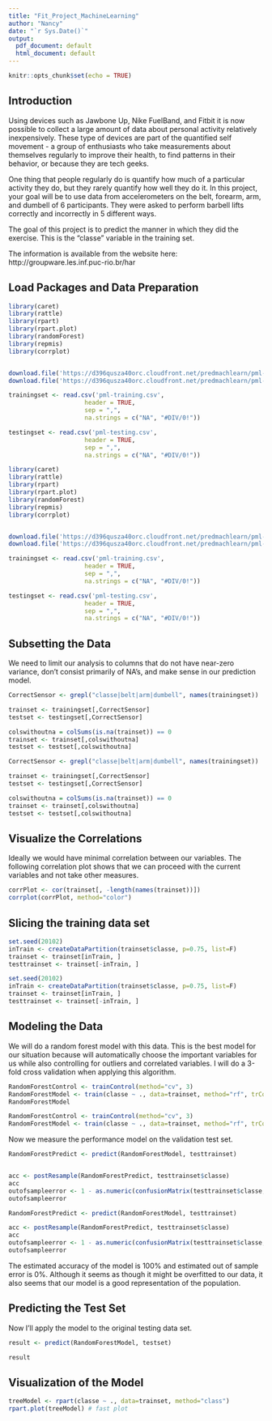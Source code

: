 ```yaml
---
title: "Fit_Project_MachineLearning"
author: "Nancy"
date: "`r Sys.Date()`"
output:
  pdf_document: default
  html_document: default
---
```


```r
knitr::opts_chunk$set(echo = TRUE)
```

## Introduction

Using devices such as Jawbone Up, Nike FuelBand, and Fitbit it is now possible to collect a large amount of data about personal activity relatively inexpensively. These type of devices are part of the quantified self movement - a group of enthusiasts who take measurements about themselves regularly to improve their health, to find patterns in their behavior, or because they are tech geeks. 

One thing that people regularly do is quantify how much of a particular activity they do, but they rarely quantify how well they do it. In this project, your goal will be to use data from accelerometers on the belt, forearm, arm, and dumbell of 6 participants. They were asked to perform barbell lifts correctly and incorrectly in 5 different ways.

The goal of this project is to predict the manner in which they did the exercise. This is the "classe" variable in the training set. 

The information is available from the website here: http://groupware.les.inf.puc-rio.br/har


## Load Packages and Data Preparation

```r
library(caret)
library(rattle)
library(rpart)
library(rpart.plot)
library(randomForest)
library(repmis)
library(corrplot)


download.file('https://d396qusza40orc.cloudfront.net/predmachlearn/pml-training.csv','pml-training.csv' )
download.file('https://d396qusza40orc.cloudfront.net/predmachlearn/pml-testing.csv','pml-testing.csv')

trainingset <- read.csv('pml-training.csv',
                     header = TRUE,
                     sep = ",",
                     na.strings = c("NA", "#DIV/0!"))

testingset <- read.csv('pml-testing.csv',
                     header = TRUE,
                     sep = ",",
                     na.strings = c("NA", "#DIV/0!"))
```

```r
library(caret)
library(rattle)
library(rpart)
library(rpart.plot)
library(randomForest)
library(repmis)
library(corrplot)


download.file('https://d396qusza40orc.cloudfront.net/predmachlearn/pml-training.csv','pml-training.csv' )
download.file('https://d396qusza40orc.cloudfront.net/predmachlearn/pml-testing.csv','pml-testing.csv')

trainingset <- read.csv('pml-training.csv',
                     header = TRUE,
                     sep = ",",
                     na.strings = c("NA", "#DIV/0!"))

testingset <- read.csv('pml-testing.csv',
                     header = TRUE,
                     sep = ",",
                     na.strings = c("NA", "#DIV/0!"))
```

## Subsetting the Data

We need to limit our analysis to columns that do not have near-zero variance, don't consist primarily of NA's, and make sense in our prediction model.

```r
CorrectSensor <- grepl("classe|belt|arm|dumbell", names(trainingset))

trainset <- trainingset[,CorrectSensor]
testset <- testingset[,CorrectSensor]

colswithoutna = colSums(is.na(trainset)) == 0
trainset <- trainset[,colswithoutna]
testset <- testset[,colswithoutna]

```

```r
CorrectSensor <- grepl("classe|belt|arm|dumbell", names(trainingset))

trainset <- trainingset[,CorrectSensor]
testset <- testingset[,CorrectSensor]

colswithoutna = colSums(is.na(trainset)) == 0
trainset <- trainset[,colswithoutna]
testset <- testset[,colswithoutna]

```

## Visualize the Correlations

Ideally we would have minimal correlation between our variables.  The following correlation plot shows that we can proceed with the current variables and not take other measures.

```r
corrPlot <- cor(trainset[, -length(names(trainset))])
corrplot(corrPlot, method="color")

```

## Slicing the training data set

``` r
set.seed(20102) 
inTrain <- createDataPartition(trainset$classe, p=0.75, list=F)
trainset <- trainset[inTrain, ]
testtrainset <- trainset[-inTrain, ]

```

``` r
set.seed(20102) 
inTrain <- createDataPartition(trainset$classe, p=0.75, list=F)
trainset <- trainset[inTrain, ]
testtrainset <- trainset[-inTrain, ]

```


## Modeling the Data

We will do a random forest model with this data.  This is the best model for our situation because will automatically choose the important variables for us while also controlling for outliers and correlated variables.  I will do a 3-fold cross validation when applying this algorithm.

```r
RandomForestControl <- trainControl(method="cv", 3)
RandomForestModel <- train(classe ~ ., data=trainset, method="rf", trControl=RandomForestControl, ntree=200)
RandomForestModel
```

```r
RandomForestControl <- trainControl(method="cv", 3)
RandomForestModel <- train(classe ~ ., data=trainset, method="rf", trControl=RandomForestControl, ntree=200)
```

Now we measure the performance model on the validation test set.

```r

RandomForestPredict <- predict(RandomForestModel, testtrainset)


acc <- postResample(RandomForestPredict, testtrainset$classe)
acc
outofsampleerror <- 1 - as.numeric(confusionMatrix(testtrainset$classe, RandomForestPredict)$overall[1])
outofsampleerror

```


```r
RandomForestPredict <- predict(RandomForestModel, testtrainset)

acc <- postResample(RandomForestPredict, testtrainset$classe)
acc
outofsampleerror <- 1 - as.numeric(confusionMatrix(testtrainset$classe, RandomForestPredict)$overall[1])
outofsampleerror

```

The estimated accuracy of the model is 100% and estimated out of sample error is 0%.  Although it seems as though it might be overfitted to our data, it also seems that our model is a good representation of the population.

## Predicting the Test Set

Now I'll apply the model to the original testing data set.

```r
result <- predict(RandomForestModel, testset)

result
```

## Visualization of the Model

``` r
treeModel <- rpart(classe ~ ., data=trainset, method="class")
rpart.plot(treeModel) # fast plot
```

